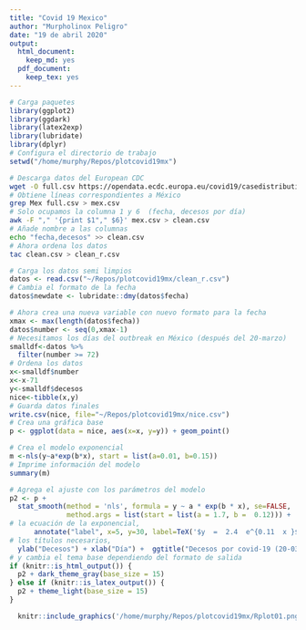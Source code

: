 ```yaml
---
title: "Covid 19 Mexico"
author: "Murpholinox Peligro"
date: "19 de abril 2020"
output:
  html_document: 
    keep_md: yes
  pdf_document:
    keep_tex: yes
---
```



```r
# Carga paquetes
library(ggplot2)
library(ggdark)
library(latex2exp)
library(lubridate)
library(dplyr)
# Configura el directorio de trabajo
setwd("/home/murphy/Repos/plotcovid19mx")
```

```bash
# Descarga datos del European CDC
wget -O full.csv https://opendata.ecdc.europa.eu/covid19/casedistribution/csv
# Obtiene líneas correspondientes a México
grep Mex full.csv > mex.csv
# Solo ocupamos la columna 1 y 6  (fecha, decesos por día)
awk -F "," '{print $1"," $6}' mex.csv > clean.csv
# Añade nombre a las columnas
echo "fecha,decesos" >> clean.csv
# Ahora ordena los datos
tac clean.csv > clean_r.csv
```

```r
# Carga los datos semi limpios
datos <- read.csv("~/Repos/plotcovid19mx/clean_r.csv")
# Cambia el formato de la fecha
datos$newdate <- lubridate::dmy(datos$fecha)
```

```r
# Ahora crea una nueva variable con nuevo formato para la fecha
xmax <- max(length(datos$fecha))
datos$number <- seq(0,xmax-1)
# Necesitamos los días del outbreak en México (después del 20-marzo)
smalldf<-datos %>%
  filter(number >= 72) 
# Ordena los datos
x<-smalldf$number
x<-x-71
y<-smalldf$decesos
nice<-tibble(x,y)
# Guarda datos finales
write.csv(nice, file="~/Repos/plotcovid19mx/nice.csv")
# Crea una gráfica base
p <- ggplot(data = nice, aes(x=x, y=y)) + geom_point()
```

```r
# Crea el modelo exponencial
m <-nls(y~a*exp(b*x), start = list(a=0.01, b=0.15))
# Imprime información del modelo
summary(m)
```

```r
# Agrega el ajuste con los parámetros del modelo
p2 <- p +
  stat_smooth(method = 'nls', formula = y ~ a * exp(b * x), se=FALSE,
              method.args = list(start = list(a = 1.7, b =  0.12))) +
# la ecuación de la exponencial,
      annotate("label", x=5, y=30, label=TeX('$y  =  2.4  e^{0.11  x }$')) +
# los títulos necesarios,
  ylab("Decesos") + xlab("Día") +  ggtitle("Decesos por covid-19 (20-03/19-04)") 
# y cambia el tema base dependiendo del formato de salida
if (knitr::is_html_output()) {
  p2 + dark_theme_gray(base_size = 15)
} else if (knitr::is_latex_output()) {
  p2 + theme_light(base_size = 15)
}
```

```r
  knitr::include_graphics('/home/murphy/Repos/plotcovid19mx/Rplot01.png')
```